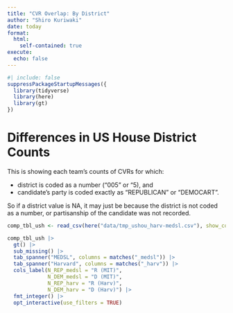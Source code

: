 ```yaml
---
title: "CVR Overlap: By District"
author: "Shiro Kuriwaki"
date: today
format: 
  html:
    self-contained: true
execute:
  echo: false
---
```


```r
#| include: false
suppressPackageStartupMessages({
  library(tidyverse)
  library(here)
  library(gt)
})
```


# Differences in US House District Counts

This is showing each team's counts of CVRs for which: 

* district is coded as a number ("005" or "5), and
* candidate's party is coded exactly as "REPUBLICAN" or "DEMOCART".

So if a district value is NA, it may just be because the district is not coded as a number, or partisanship of the candidate was not recorded.

```r
comp_tbl_ush <- read_csv(here("data/tmp_ushou_harv-medsl.csv"), show_col_types = FALSE)

comp_tbl_ush |>
  gt() |>
  sub_missing() |>
  tab_spanner("MEDSL", columns = matches("_medsl")) |>
  tab_spanner("Harvard", columns = matches("_harv")) |>
  cols_label(N_REP_medsl = "R (MIT)",
             N_DEM_medsl = "D (MIT)",
             N_REP_harv = "R (Harv)",
             N_DEM_harv = "D (Harv)") |>
  fmt_integer() |>
  opt_interactive(use_filters = TRUE)
```

